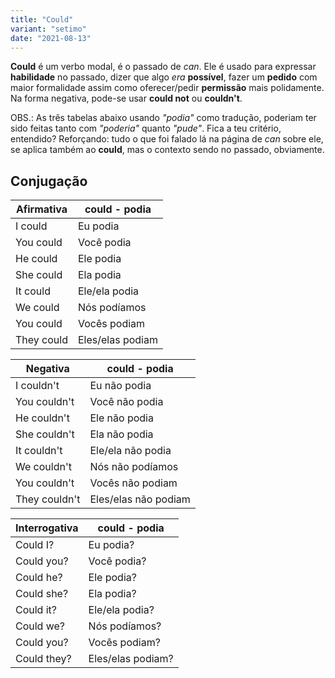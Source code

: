 ```yaml
---
title: "Could"
variant: "setimo"
date: "2021-08-13"
---
```



**Could** é um verbo modal, é o passado de _can_. Ele é usado para expressar **habilidade** no passado, dizer que algo _era_ **possível**, fazer um **pedido** com maior formalidade assim como oferecer/pedir **permissão** mais polidamente. Na forma negativa, pode-se usar **could not** ou **couldn't**.

OBS.: As três tabelas abaixo usando _"podia"_ como tradução, poderiam ter sido feitas tanto com _"poderia"_ quanto _"pude"_. Fica a teu critério, entendido? Reforçando: tudo o que foi falado lá na página de <Link className="btn" to="/anos/setimo/can">_can_</Link> sobre ele, se aplica também ao **could**, mas o contexto sendo no passado, obviamente.

## Conjugação

| Afirmativa | could - podia    |
| ---------- | ---------------- |
| I could    | Eu podia         |
| You could  | Você podia       |
| He could   | Ele podia        |
| She could  | Ela podia        |
| It could   | Ele/ela podia    |
| We could   | Nós podíamos     |
| You could  | Vocês podiam     |
| They could | Eles/elas podiam |

| Negativa      | could - podia        |
| ------------- | -------------------- |
| I couldn't    | Eu não podia         |
| You couldn't  | Você não podia       |
| He couldn't   | Ele não podia        |
| She couldn't  | Ela não podia        |
| It couldn't   | Ele/ela não podia    |
| We couldn't   | Nós não podíamos     |
| You couldn't  | Vocês não podiam     |
| They couldn't | Eles/elas não podiam |

| Interrogativa | could - podia     |
| ------------- | ----------------- |
| Could I?      | Eu podia?         |
| Could you?    | Você podia?       |
| Could he?     | Ele podia?        |
| Could she?    | Ela podia?        |
| Could it?     | Ele/ela podia?    |
| Could we?     | Nós podíamos?     |
| Could you?    | Vocês podiam?     |
| Could they?   | Eles/elas podiam? |
